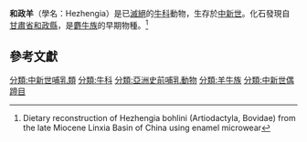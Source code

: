 {{Automatic taxobox
| name = 和政羊屬
| fossil_range = [[中新世|中新世]]
| status = FOSSIL 
| image = 步氏和政羊 Hezhengia bohlini.jpg
| image_width = 250px
| image_caption = 步氏和政羊的化石
| taxon = Hezhengia
| authority = Qiu, Wang & Xie, 2000
| type_species = '''步氏和政羊<br>''Hezhengia bohlini'''''
| type_species_authority =  Qiu, Wang & Xie, 2000
}}
'''和政羊'''（學名：Hezhengia）是已[[滅絕|滅絕]]的[[牛科|牛科]]動物，生存於[[中新世|中新世]]。化石發現自[[甘肅省|甘肅省]][[和政縣|和政縣]]，是[[麝牛族|麝牛族]]的早期物種。<ref>Dietary reconstruction of Hezhengia bohlini (Artiodactyla, Bovidae) from the late Miocene Linxia Basin of China using enamel microwear</ref>



== 參考文獻 ==
{{Reflist}}

{{Taxonbar|from=Q99337299}}
[[分類:中新世哺乳類|分類:中新世哺乳類]]
[[分類:牛科|分類:牛科]]
[[分類:亞洲史前哺乳動物|分類:亞洲史前哺乳動物]]
[[分類:羊牛族|分類:羊牛族]]
[[分類:中新世偶蹄目|分類:中新世偶蹄目]]
{{Paleo-eventoedungulate-stub}}